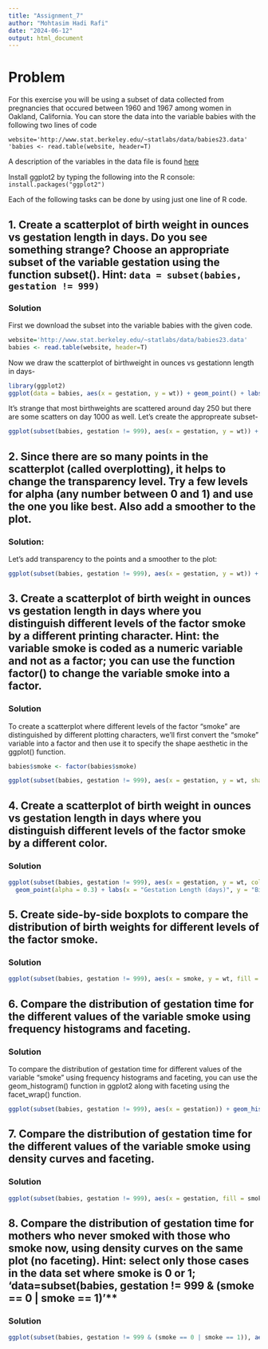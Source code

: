 ```yaml
---
title: "Assignment_7"
author: "Mohtasim Hadi Rafi"
date: "2024-06-12"
output: html_document
---
```


# Problem

For this exercise you will be using a subset of data collected from pregnancies that occured between 1960 and 1967 among women in Oakland, California. You can store the data into the variable babies with the following two lines of code

`website='http://www.stat.berkeley.edu/~statlabs/data/babies23.data'` `'babies <- read.table(website, header=T)`

A description of the variables in the data file is found [here](http://www.stat.berkeley.edu/~statlabs/data/babies.readme)

Install ggplot2 by typing the following into the R console: `install.packages("ggplot2")`

Each of the following tasks can be done by using just one line of R code.

## 1. Create a scatterplot of birth weight in ounces vs gestation length in days. Do you see something strange? Choose an appropriate subset of the variable gestation using the function subset(). Hint: `data = subset(babies, gestation != 999)`

### Solution

First we download the subset into the variable babies with the given code.

```r
website='http://www.stat.berkeley.edu/~statlabs/data/babies23.data'
babies <- read.table(website, header=T)
```

Now we draw the scatterplot of birthweight in ounces vs gestationn length in days-

```r
library(ggplot2)
ggplot(data = babies, aes(x = gestation, y = wt)) + geom_point() + labs(x = "Gestation Length (days)", y = "Birth Weight (ounces)", title = "Scatterplot of Birth Weight vs Gestation Length")
```


It's strange that most birthweights are scattered around day 250 but there are some scatters on day 1000 as well. Let's create the appropreate subset-

```r
ggplot(subset(babies, gestation != 999), aes(x = gestation, y = wt)) + geom_point() + labs(x = "Gestation Length (days)", y = "Birth Weight (ounces)", title = "Scatterplot of Birth Weight vs Gestation Length")
```


## 2. Since there are so many points in the scatterplot (called overplotting), it helps to change the transparency level. Try a few levels for alpha (any number between 0 and 1) and use the one you like best. Also add a smoother to the plot.

### Solution:

Let's add transparency to the points and a smoother to the plot:

```r
ggplot(subset(babies, gestation != 999), aes(x = gestation, y = wt)) + geom_point(alpha = 0.3) + geom_smooth(method = "loess", color = "red") +  labs(x = "Gestation Length (days)", y = "Birth Weight (ounces)", title = "Scatterplot of Birth Weight vs Gestation Length")

```

## 3. Create a scatterplot of birth weight in ounces vs gestation length in days where you distinguish different levels of the factor smoke by a different printing character. Hint: the variable smoke is coded as a numeric variable and not as a factor; you can use the function factor() to change the variable smoke into a factor.

### Solution
To create a scatterplot where different levels of the factor "smoke" are distinguished by different plotting characters, we'll first convert the "smoke" variable into a factor and then use it to specify the shape aesthetic in the ggplot() function.

```r
babies$smoke <- factor(babies$smoke)

ggplot(subset(babies, gestation != 999), aes(x = gestation, y = wt, shape = smoke)) + geom_point(alpha = 0.3) +  labs(x = "Gestation Length (days)", y = "Birth Weight (ounces)", title = "Scatterplot of Birth Weight vs Gestation Length") + scale_shape_manual(values = c(1, 2, 3, 4, 5))

```

## 4. Create a scatterplot of birth weight in ounces vs gestation length in days where you distinguish different levels of the factor smoke by a different color.

### Solution

```r
ggplot(subset(babies, gestation != 999), aes(x = gestation, y = wt, color = smoke)) +
  geom_point(alpha = 0.3) + labs(x = "Gestation Length (days)", y = "Birth Weight (ounces)", title = "Scatterplot of Birth Weight vs Gestation Length") + scale_color_manual(values = c("deepskyblue3", "darkslategrey", "darkolivegreen", "azure3", "darkgray"))
```

## 5. Create side-by-side boxplots to compare the distribution of birth weights for different levels of the factor smoke.

### Solution

```r
ggplot(subset(babies, gestation != 999), aes(x = smoke, y = wt, fill = smoke)) + geom_boxplot() + labs(x = "Smoke", y = "Birth Weight (ounces)", title = "Comparison of Birth Weights for Different Levels of Smoke") + scale_fill_manual(values = c("deepskyblue3", "darkslategrey", "darkolivegreen", "azure3", "darkgray"))
```

## 6. Compare the distribution of gestation time for the different values of the variable smoke using frequency histograms and faceting.

### Solution
To compare the distribution of gestation time for different values of the variable "smoke" using frequency histograms and faceting, you can use the geom_histogram() function in ggplot2 along with faceting using the facet_wrap() function.

```r
ggplot(subset(babies, gestation != 999), aes(x = gestation)) + geom_histogram(binwidth = 10, fill = "darkseagreen2", color = "black") +  labs(x = "Gestation Time (days)", y = "Frequency",       title = "Comparison of Gestation Time for Different Levels of Smoke") +  facet_wrap(~ smoke, scales = "free")
```

## 7. Compare the distribution of gestation time for the different values of the variable smoke using density curves and faceting.

### Solution

```r
ggplot(subset(babies, gestation != 999), aes(x = gestation, fill = smoke, color=smoke)) + geom_density(alpha = 0.5) + labs(x = "Gestation Time (days)", y = "Density", title = "Comparison of Gestation Time for Different Levels of Smoke") + scale_fill_manual(values = c("deepskyblue3", "darkslategrey", "darkolivegreen", "azure3", "darkgray")) + scale_color_manual(values = c("deepskyblue3", "darkslategrey", "darkolivegreen", "azure3", "darkgray")) +  facet_wrap(~ smoke, scales = "free")
```


## 8. Compare the distribution of gestation time for mothers who never smoked with those who smoke now, using density curves on the same plot (no faceting). Hint: select only those cases in the data set where smoke is 0 or 1; 'data=subset(babies, gestation != 999 & (smoke == 0 | smoke == 1)'**

### Solution

```r
ggplot(subset(babies, gestation != 999 & (smoke == 0 | smoke == 1)), aes(x = gestation, fill = smoke, color = smoke)) + geom_density(alpha = 0.5) + labs(x = "Gestation Time (days)", y = "Density", title = "Comparison of Gestation Time for Non-smokers vs Smokers") + scale_fill_manual(values = c("darkolivegreen", "azure"), labels = c("Never Smoked", "Smokes Now")) + scale_color_manual(values = c("darkolivegreen", "azure"), labels = c("Never Smoked", "Smokes Now"))

```
